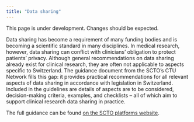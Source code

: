 ```yaml
---
title: "Data sharing"
---
```


::: callout-warning
This page is under development. Changes should be expected.
:::


Data sharing has become a requirement of many funding bodies and is becoming a scientific standard in many disciplines. In medical research, however, data sharing can conflict with clinicians’ obligation to protect patients’ privacy. Although general recommendations on data sharing already exist for clinical research, they are often not applicable to aspects specific to Switzerland. The guidance document from the SCTO’s CTU Network fills this gap: it provides practical recommendations for all relevant aspects of data sharing in accordance with legislation in Switzerland. Included in the guidelines are details of aspects are to be considered, decision-making criteria, examples, and checklists – all of which aim to support clinical research data sharing in practice. 

The full guidance can be found [on the SCTO platforms website](https://www.sctoplatforms.ch/en/publications/sharing-of-data-from-clinical-research-projects-guidance-from-the-sctors-clinical-trial-unit-network-143.html).
